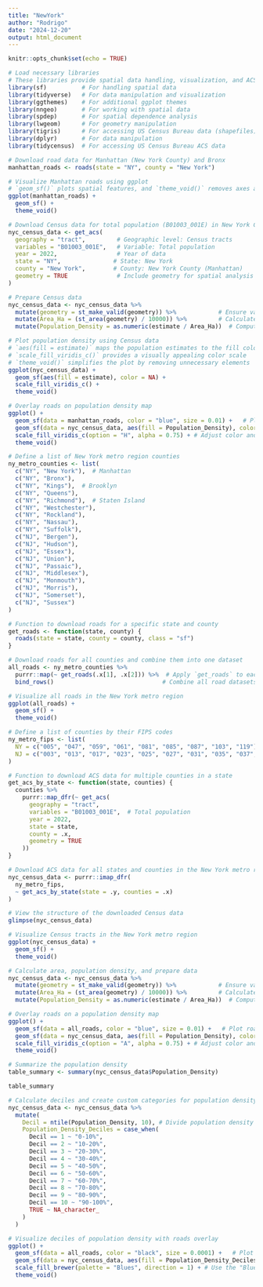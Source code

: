 ```yaml
---
title: "NewYork"
author: "Rodrigo"
date: "2024-12-20"
output: html_document
---
```


```r
knitr::opts_chunk$set(echo = TRUE)
```

```r
# Load necessary libraries
# These libraries provide spatial data handling, visualization, and ACS data fetching
library(sf)          # For handling spatial data
library(tidyverse)   # For data manipulation and visualization
library(ggthemes)    # For additional ggplot themes
library(nngeo)       # For working with spatial data
library(spdep)       # For spatial dependence analysis
library(lwgeom)      # For geometry manipulation
library(tigris)      # For accessing US Census Bureau data (shapefiles)
library(dplyr)       # For data manipulation
library(tidycensus)  # For accessing US Census Bureau ACS data

```


```r
# Download road data for Manhattan (New York County) and Bronx
manhattan_roads <- roads(state = "NY", county = "New York")

# Visualize Manhattan roads using ggplot
# `geom_sf()` plots spatial features, and `theme_void()` removes axes and background
ggplot(manhattan_roads) + 
  geom_sf() + 
  theme_void()
```

```r
# Download Census data for total population (B01003_001E) in New York County
nyc_census_data <- get_acs(
  geography = "tract",         # Geographic level: Census tracts
  variables = "B01003_001E",   # Variable: Total population
  year = 2022,                 # Year of data
  state = "NY",               # State: New York
  county = "New York",        # County: New York County (Manhattan)
  geometry = TRUE              # Include geometry for spatial analysis
)

# Prepare Census data
nyc_census_data <- nyc_census_data %>% 
  mutate(geometry = st_make_valid(geometry)) %>%            # Ensure valid geometries
  mutate(Area_Ha = (st_area(geometry) / 10000)) %>%         # Calculate area in hectares
  mutate(Population_Density = as.numeric(estimate / Area_Ha))  # Compute population density

# Plot population density using Census data
# `aes(fill = estimate)` maps the population estimates to the fill color
# `scale_fill_viridis_c()` provides a visually appealing color scale
# `theme_void()` simplifies the plot by removing unnecessary elements
ggplot(nyc_census_data) + 
  geom_sf(aes(fill = estimate), color = NA) +
  scale_fill_viridis_c() +
  theme_void()
```

```r
# Overlay roads on population density map
ggplot() +
  geom_sf(data = manhattan_roads, color = "blue", size = 0.01) +   # Plot roads in blue
  geom_sf(data = nyc_census_data, aes(fill = Population_Density), color = NA) + # Add population density layer
  scale_fill_viridis_c(option = "H", alpha = 0.75) + # Adjust color and transparency
  theme_void()
```


```r
# Define a list of New York metro region counties
ny_metro_counties <- list(
  c("NY", "New York"),  # Manhattan
  c("NY", "Bronx"),
  c("NY", "Kings"),  # Brooklyn
  c("NY", "Queens"),
  c("NY", "Richmond"),  # Staten Island
  c("NY", "Westchester"),
  c("NY", "Rockland"),
  c("NY", "Nassau"),
  c("NY", "Suffolk"),
  c("NJ", "Bergen"),
  c("NJ", "Hudson"),
  c("NJ", "Essex"),
  c("NJ", "Union"),
  c("NJ", "Passaic"),
  c("NJ", "Middlesex"),
  c("NJ", "Monmouth"),
  c("NJ", "Morris"),
  c("NJ", "Somerset"),
  c("NJ", "Sussex")
)

# Function to download roads for a specific state and county
get_roads <- function(state, county) {
  roads(state = state, county = county, class = "sf")
}

# Download roads for all counties and combine them into one dataset
all_roads <- ny_metro_counties %>%
  purrr::map(~ get_roads(.x[1], .x[2])) %>%  # Apply `get_roads` to each county
  bind_rows()                               # Combine all road datasets

```
```r
# Visualize all roads in the New York metro region
ggplot(all_roads) + 
  geom_sf() + 
  theme_void()

```

```r
# Define a list of counties by their FIPS codes
ny_metro_fips <- list(
  NY = c("005", "047", "059", "061", "081", "085", "087", "103", "119"),  # New York State
  NJ = c("003", "013", "017", "023", "025", "027", "031", "035", "037", "039")  # New Jersey
)

# Function to download ACS data for multiple counties in a state
get_acs_by_state <- function(state, counties) {
  counties %>%
    purrr::map_dfr(~ get_acs(
      geography = "tract",
      variables = "B01003_001E",  # Total population
      year = 2022,
      state = state,
      county = .x,
      geometry = TRUE
    ))
}

# Download ACS data for all states and counties in the New York metro region
nyc_census_data <- purrr::imap_dfr(
  ny_metro_fips, 
  ~ get_acs_by_state(state = .y, counties = .x)
)

# View the structure of the downloaded Census data
glimpse(nyc_census_data)

```

```r

# Visualize Census tracts in the New York metro region
ggplot(nyc_census_data) + 
  geom_sf() + 
  theme_void()

```

```r

# Calculate area, population density, and prepare data
nyc_census_data <- nyc_census_data %>% 
  mutate(geometry = st_make_valid(geometry)) %>%            # Ensure valid geometries
  mutate(Area_Ha = (st_area(geometry) / 10000)) %>%         # Calculate area in hectares
  mutate(Population_Density = as.numeric(estimate / Area_Ha))  # Compute population density

# Overlay roads on a population density map
ggplot() +
  geom_sf(data = all_roads, color = "blue", size = 0.01) +   # Plot roads in blue
  geom_sf(data = nyc_census_data, aes(fill = Population_Density), color = NA) + # Add population density layer
  scale_fill_viridis_c(option = "A", alpha = 0.75) + # Adjust color and transparency
  theme_void()

```

```r
# Summarize the population density
table_summary <- summary(nyc_census_data$Population_Density)

table_summary
```

```r
# Calculate deciles and create custom categories for population density
nyc_census_data <- nyc_census_data %>%
  mutate(
    Decil = ntile(Population_Density, 10), # Divide population density into 10 categories
    Population_Density_Deciles = case_when(
      Decil == 1 ~ "0-10%",
      Decil == 2 ~ "10-20%",
      Decil == 3 ~ "20-30%",
      Decil == 4 ~ "30-40%",
      Decil == 5 ~ "40-50%",
      Decil == 6 ~ "50-60%",
      Decil == 7 ~ "60-70%",
      Decil == 8 ~ "70-80%",
      Decil == 9 ~ "80-90%",
      Decil == 10 ~ "90-100%",
      TRUE ~ NA_character_
    )
  )


```


```r

# Visualize deciles of population density with roads overlay
ggplot() +
  geom_sf(data = all_roads, color = "black", size = 0.0001) +   # Plot roads in black
  geom_sf(data = nyc_census_data, aes(fill = Population_Density_Deciles, alpha = 0.8), color = NA) + # Add population density deciles with transparency
  scale_fill_brewer(palette = "Blues", direction = 1) + # Use the "Blues" palette for fill
  theme_void()


```
